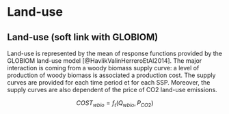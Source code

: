 # Land-use

## Land-use (soft link with GLOBIOM)

Land-use is represented by the mean of response functions provided by the GLOBIOM land-use model [@HavlikValinHerreroEtAl2014]. The major interaction is coming from a woody biomass supply curve: a level of production of woody biomass is associated a production cost. The supply curves are provided for each time period et for each SSP. Moreover, the supply curves are also dependent of the price of CO2 land-use emissions.

$$ COST_{wbio} = f_{t}(Q_{wbio},P_{CO2}) $$

